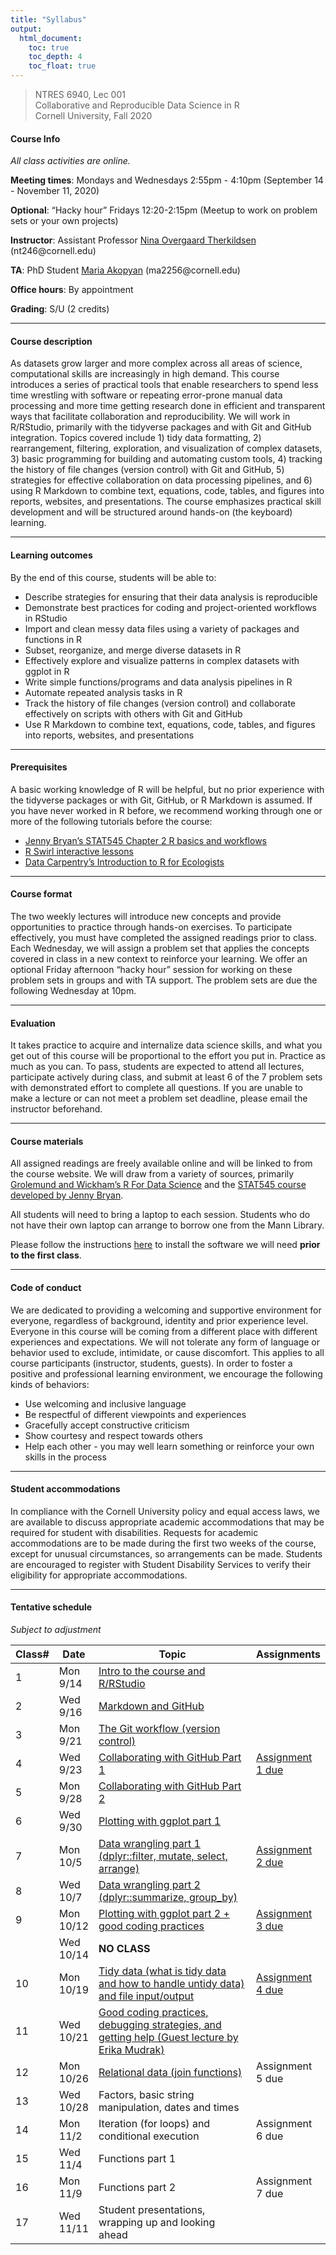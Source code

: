 ```yaml
---
title: "Syllabus"
output: 
  html_document:
    toc: true
    toc_depth: 4
    toc_float: true
---
```


> NTRES 6940, Lec 001  
Collaborative and Reproducible Data Science in R  
Cornell University, Fall 2020  

#### Course Info  
*All class activities are online.*

**Meeting times**:  Mondays and Wednesdays 2:55pm - 4:10pm (September 14 - November 11, 2020)  

**Optional**: "Hacky hour" Fridays 12:20-2:15pm (Meetup to work on problem sets or your own projects)  

**Instructor**: Assistant Professor [Nina Overgaard Therkildsen](https://www.therkildsenlab.com) (nt246@cornell.edu)  


**TA**: PhD Student [Maria Akopyan](https://www.makopyan.com) (ma2256@cornell.edu)  

**Office hours**: By appointment  


**Grading**: S/U (2 credits)  

***

#### Course description

As datasets grow larger and more complex across all areas of science, computational skills are increasingly in high demand. This course introduces a series of practical tools that enable researchers to spend less time wrestling with software or repeating error-prone manual data processing and more time getting research done in efficient and transparent ways that facilitate collaboration and reproducibility. We will work in R/RStudio, primarily with the tidyverse packages and with Git and GitHub integration. Topics covered include 1) tidy data formatting, 2) rearrangement, filtering, exploration, and visualization of complex datasets, 3) basic programming for building and automating custom tools, 4) tracking the history of file changes (version control) with Git and GitHub, 5) strategies for effective collaboration on data processing pipelines, and 6) using R Markdown to combine text, equations, code, tables, and figures into reports, websites, and presentations. The course emphasizes practical skill development and will be structured around hands-on (the keyboard) learning.  

***

#### Learning outcomes

By the end of this course, students will be able to:

* Describe strategies for ensuring that their data analysis is reproducible
* Demonstrate best practices for coding and project-oriented workflows in RStudio
* Import and clean messy data files using a variety of packages and functions in R 
* Subset, reorganize, and merge diverse datasets in R
* Effectively explore and visualize patterns in complex datasets with ggplot in R
* Write simple functions/programs and data analysis pipelines in R
* Automate repeated analysis tasks in R
* Track the history of file changes (version control) and collaborate effectively on scripts with others with Git and GitHub
* Use R Markdown to combine text, equations, code, tables, and figures into reports, websites, and presentations

***

#### Prerequisites
A basic working knowledge of R will be helpful, but no prior experience with the tidyverse packages or with Git, GitHub, or R Markdown is assumed. If you have never worked in R before, we recommend working through one or more of the following tutorials before the course: 

+ [Jenny Bryan's STAT545 Chapter 2 R basics and workflows](https://stat545.com/r-basics.html)
+ [R Swirl interactive lessons](https://swirlstats.com/)
+ [Data Carpentry's Introduction to R for Ecologists](https://datacarpentry.org/R-ecology-lesson/)  

***

#### Course format
The two weekly lectures will introduce new concepts and provide opportunities to practice through hands-on exercises. To participate effectively, you must have completed the assigned readings prior to class. Each Wednesday, we will assign a problem set that applies the concepts covered in class in a new context to reinforce your learning. We offer an optional Friday afternoon "hacky hour" session for working on these problem sets in groups and with TA support. The problem sets are due the following Wednesday at 10pm. 

***

#### Evaluation
It takes practice to acquire and internalize data science skills, and what you get out of this course will be proportional to the effort you put in. Practice as much as you can. To pass, students are expected to attend all lectures, participate actively during class, and submit at least 6 of the 7 problem sets with demonstrated effort to complete all questions. If you are unable to make a lecture or can not meet a problem set deadline, please email the instructor beforehand.  

***

#### Course materials
All assigned readings are freely available online and will be linked to from the course website. We will draw from a variety of sources, primarily [Grolemund and Wickham's R For Data Science](https://r4ds.had.co.nz/) and the [STAT545 course developed by Jenny Bryan](https://stat545.com/).  

All students will need to bring a laptop to each session. Students who do not have their own laptop can arrange to borrow one from the Mann Library.

Please follow the instructions [here](https://github.com/nt246/NTRES6940-data-science/blob/master/misc/installation_guide.md) to install the software we will need **prior to the first class**.

***

#### Code of conduct
We are dedicated to providing a welcoming and supportive environment for everyone, regardless of background, identity and prior experience level. Everyone in this course will be coming from a different place with different experiences and expectations. We will not tolerate any form of language or behavior used to exclude, intimidate, or cause discomfort. This applies to all course participants (instructor, students, guests). In order to foster a positive and professional learning environment, we encourage the following kinds of behaviors:

* Use welcoming and inclusive language
* Be respectful of different viewpoints and experiences
* Gracefully accept constructive criticism
* Show courtesy and respect towards others
* Help each other - you may well learn something or reinforce your own skills in the process

***

#### Student accommodations  
In compliance with the Cornell University policy and equal access laws, we are available to discuss appropriate academic accommodations that may be required for student with disabilities. Requests for academic accommodations are to be made during the first two weeks of the course, except for unusual circumstances, so arrangements can be made. Students are encouraged to register with Student Disability Services to verify their eligibility for appropriate accommodations.

***

#### Tentative schedule  
*Subject to adjustment*  

Class# | Date | Topic | Assignments
---|----|-----------------|-------
1 | Mon 9/14 | [Intro to the course and R/RStudio](https://nt246.github.io/NTRES6940-data-science/lesson1-rstudio.html) | 
2 | Wed 9/16 | [Markdown and GitHub](https://nt246.github.io/NTRES6940-data-science/lesson2-rmarkdown-github.html) | 
3 | Mon 9/21 | [The Git workflow (version control)](https://nt246.github.io/NTRES6940-data-science/lesson3-version-control.html) | 
4 | Wed 9/23 | [Collaborating with GitHub Part 1](https://nt246.github.io/NTRES6940-data-science/lesson4-collaboration.html) | [Assignment 1 due](https://github.com/nt246/NTRES6940-data-science/blob/master/assignments/assignment_1.md)
5 | Mon 9/28 | [Collaborating with GitHub Part 2](https://nt246.github.io/NTRES6940-data-science/lesson5-collaboration-part2.html) | 
6 | Wed 9/30 | [Plotting with ggplot part 1](https://nt246.github.io/NTRES6940-data-science/lesson6-ggplot-part1.html) |
7 | Mon 10/5 | [Data wrangling part 1 (dplyr::filter, mutate, select, arrange)](https://nt246.github.io/NTRES6940-data-science/lesson7-data-wrangling1.html) | [Assignment 2 due](https://github.com/nt246/NTRES6940-data-science/blob/master/assignments/assignment_2.md)  
8 | Wed 10/7 | [Data wrangling part 2 (dplyr::summarize, group_by)](https://nt246.github.io/NTRES6940-data-science/lesson8-data-wrangling2.html) |
9 | Mon 10/12 | [Plotting with ggplot part 2 + good coding practices](https://nt246.github.io/NTRES6940-data-science/lesson9-ggplot-part2.html) |  [Assignment 3 due](https://github.com/nt246/NTRES6940-data-science/blob/master/assignments/assignment_3.md)  
&nbsp;&nbsp; | Wed 10/14 | **NO CLASS** |
10 | Mon 10/19 | [Tidy data (what is tidy data and how to handle untidy data) and file input/output](https://nt246.github.io/NTRES6940-data-science/lesson10-tidy-data.html) | [Assignment 4 due](https://github.com/nt246/NTRES6940-data-science/blob/master/assignments/assignment_4.md)
11 | Wed 10/21 | [Good coding practices, debugging strategies, and getting help (Guest lecture by Erika Mudrak)](https://nt246.github.io/NTRES6940-data-science/lesson11-debugging-getting-help.html)|
12 | Mon 10/26 | [Relational data (join functions)](https://nt246.github.io/NTRES6940-data-science/lesson12-relational-data.html) | Assignment 5 due
13 | Wed 10/28 | Factors, basic string manipulation, dates and times |
14 | Mon 11/2 | Iteration (for loops) and conditional execution | Assignment 6 due
15 | Wed 11/4 | Functions part 1 | 
16 | Mon 11/9 | Functions part 2 | Assignment 7 due
17 | Wed 11/11 | Student presentations, wrapping up and looking ahead | 
